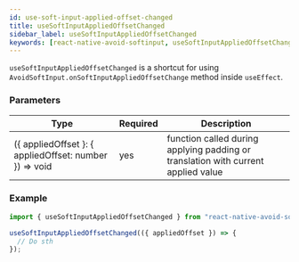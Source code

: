 ```yaml
---
id: use-soft-input-applied-offset-changed
title: useSoftInputAppliedOffsetChanged
sidebar_label: useSoftInputAppliedOffsetChanged
keywords: [react-native-avoid-softinput, useSoftInputAppliedOffsetChanged, react hooks]
---
```


`useSoftInputAppliedOffsetChanged` is a shortcut for using `AvoidSoftInput.onSoftInputAppliedOffsetChange` method inside `useEffect`.

### Parameters

| Type                                                   | Required | Description                                                                       |
| ------------------------------------------------------ | -------- | --------------------------------------------------------------------------------- |
| ({ appliedOffset }: { appliedOffset: number }) => void | yes      | function called during applying padding or translation with current applied value |

### Example

```ts
import { useSoftInputAppliedOffsetChanged } from "react-native-avoid-softinput";

useSoftInputAppliedOffsetChanged(({ appliedOffset }) => {
  // Do sth
});
```
